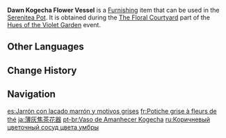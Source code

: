 {{Furnishing Infobox
|id             = 373714
|image          = Item Dawn Kogecha Flower Vessel.png
|category       = Landscape
|subcategory    = Curio
|quality        = 4
|adeptal_energy = 30
|load           = 345
|reduced_load   = 345
|description    = A flower vessel painted with a dawn gray design. It has a memorable tea-colored lacquer that seem to blend the production techniques of many countries in an exquisite manner.
|source1        = [[Hues of the Violet Garden/The Floral Courtyard|The Floral Courtyard]] event
|event          = Hues of the Violet Garden
|interaction    = Floral Courtyard
}}
'''Dawn Kogecha Flower Vessel''' is a [[Furnishing]] item that can be used in the [[Serenitea Pot]]. It is obtained during the [[Hues of the Violet Garden/The Floral Courtyard|The Floral Courtyard]] part of the [[Hues of the Violet Garden]] event.

==Other Languages==
{{Other Languages
|en      = Dawn Kogecha Flower Vessel
|zhs     = 晓灰焦茶花器
|zhs_rm  = Xiǎohuī Jiāochá Huāqì
|zht     = 曉灰焦茶花器
|zht_rm  = Xiǎohuī Jiāochá Huāqì
|zh_tl   = Light Gray Olive Brown Flower Vase
|ja      = 薄灰焦茶花器
|ja_rm   = Hakkai Kogecha Kaki{{Assumed}}
|ja_tl   = Light Gray Olive Brown Flower Vase
|ko      = 연회색 고동빛 화기
|ko_tl   = Light Gray Reddish Brown Flower Vessel
|es      = Jarrón con lacado marrón y motivos grises
|es_tl   = Vase with Brown Lacquer and Gray Motifs
|fr      = Potiche grise à fleurs de thé
|fr_tl   = Gray Vase with Tea Flowers
|ru      = Коричневый цветочный сосуд цвета умбры
|ru_tl   = Umbra-Colored Brown Flower Vessel
|th      = แจกันดอกไม้ชาสีเทาแห่งรุ่งอรุณ
|th_rm   = 
|th_tl   = 
|vi      = Bình Hoa Trà Xám
|vi_tl   = 
|de      = Kogecha-Blumengefäß des Morgengrauens
|de_tl   = Dawn's Kogecha Flower Vessel
|id      = Wadah Bunga Abu Kecoklatan
|id_tl   = Ash Brown Flower Vessel
|pt      = Vaso de Amanhecer Kogecha
|pt_tl   = 
|tr      = Şafak Kogechası Saksısı
|tr_tl   = 
|it      = Vaso per fiori Alba Kogecha
|it_tl   = 
}}

==Change History==
{{Change History|2.6}}

==Navigation==
{{Furnishing Navbox|exterior}}
{{Furnishing Navbox/Subsystems|curio}}

[[es:Jarrón con lacado marrón y motivos grises]]
[[fr:Potiche grise à fleurs de thé]]
[[ja:薄灰焦茶花器]]
[[pt-br:Vaso de Amanhecer Kogecha]]
[[ru:Коричневый цветочный сосуд цвета умбры]]